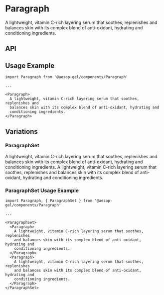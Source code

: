 
<Meta title="Paragraph" component={Paragraph} decorators={[withKnobs]} />

# Paragraph

<Preview>
  <Story name="Base component">
    <Paragraph>
      A lightweight, vitamin C-rich layering serum that soothes, replenishes and
      balances skin with its complex blend of anti-oxidant, hydrating and
      conditioning ingredients.
    </Paragraph>
  </Story>
</Preview>

## API

<Props of={Paragraph} />

## Usage Example

```
import Paragraph from '@aesop-gel/components/Paragraph'

...

<Paragraph>
  A lightweight, vitamin C-rich layering serum that soothes, replenishes and
  balances skin with its complex blend of anti-oxidant, hydrating and
  conditioning ingredients.
</Paragraph>
```

## Variations

### ParagraphSet

<Preview>
  <Story name="ParagraphSet component">
    <ParagraphSet>
      <Paragraph>
        A lightweight, vitamin C-rich layering serum that soothes, replenishes
        and balances skin with its complex blend of anti-oxidant, hydrating and
        conditioning ingredients.
      </Paragraph>
      <Paragraph>
        A lightweight, vitamin C-rich layering serum that soothes, replenishes
        and balances skin with its complex blend of anti-oxidant, hydrating and
        conditioning ingredients.
      </Paragraph>
    </ParagraphSet>
  </Story>
</Preview>

### ParagraphSet Usage Example

```
import Paragraph, { ParagraphSet } from '@aesop-gel/components/Paragraph'

...

<ParagraphSet>
  <Paragraph>
    A lightweight, vitamin C-rich layering serum that soothes, replenishes
    and balances skin with its complex blend of anti-oxidant, hydrating and
    conditioning ingredients.
  </Paragraph>
  <Paragraph>
    A lightweight, vitamin C-rich layering serum that soothes, replenishes
    and balances skin with its complex blend of anti-oxidant, hydrating and
    conditioning ingredients.
  </Paragraph>
</ParagraphSet>
```
